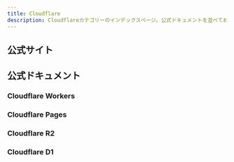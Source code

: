 ```yaml
---
title: Cloudflare
description: Cloudflareカテゴリーのインデックスページ。公式ドキュメントを並べておく。
---
```



## 公式サイト

<LinkPreview id="https://www.cloudflare.com" />

## 公式ドキュメント

<LinkPreview id="https://developers.cloudflare.com" />

### Cloudflare Workers

<LinkPreview id="https://developers.cloudflare.com/workers/" />

### Cloudflare Pages

<LinkPreview id="https://developers.cloudflare.com/pages/" />

### Cloudflare R2

<LinkPreview id="https://developers.cloudflare.com/r2/" />

### Cloudflare D1

<LinkPreview id="https://developers.cloudflare.com/d1/" />
